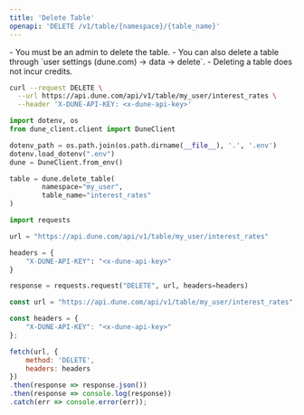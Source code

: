 ```yaml
---
title: 'Delete Table'
openapi: 'DELETE /v1/table/{namespace}/{table_name}'
---
```


<Note>
- You must be an admin to delete the table.
- You can also delete a table through `user settings (dune.com) -> data -> delete`.
- Deleting a table does not incur credits.
</Note>

<RequestExample>

```bash curl
curl --request DELETE \
  --url https://api.dune.com/api/v1/table/my_user/interest_rates \
  --header 'X-DUNE-API-KEY: <x-dune-api-key>'
```

```python Python SDK
import dotenv, os
from dune_client.client import DuneClient

dotenv_path = os.path.join(os.path.dirname(__file__), '.', '.env')
dotenv.load_dotenv(".env")
dune = DuneClient.from_env()

table = dune.delete_table(
        namespace="my_user",
        table_name="interest_rates"
)
```

```python Python
import requests

url = "https://api.dune.com/api/v1/table/my_user/interest_rates"

headers = {
    "X-DUNE-API-KEY": "<x-dune-api-key>"
}

response = requests.request("DELETE", url, headers=headers)
```

```javascript Javascript
const url = "https://api.dune.com/api/v1/table/my_user/interest_rates";

const headers = {
    "X-DUNE-API-KEY": "<x-dune-api-key>"
};

fetch(url, {
    method: 'DELETE',
    headers: headers
})
.then(response => response.json())
.then(response => console.log(response))
.catch(err => console.error(err));
```

</RequestExample>
